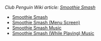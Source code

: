 ''Club Penguin Wiki article: [[clubpenguinwiki:Smoothie Smash|Smoothie Smash]]''

*[[Media:SmoothieSmash.swf|Smoothie Smash]]
*[[Media:SmoothieSmashMenu.swf|Smoothie Smash (Menu Screen)]]
*[[Media:SplashBGM.swf|Smoothie Smash Music]]
*[[Media:MainBGM.swf|Smoothie Smash (While Playing) Music]]
